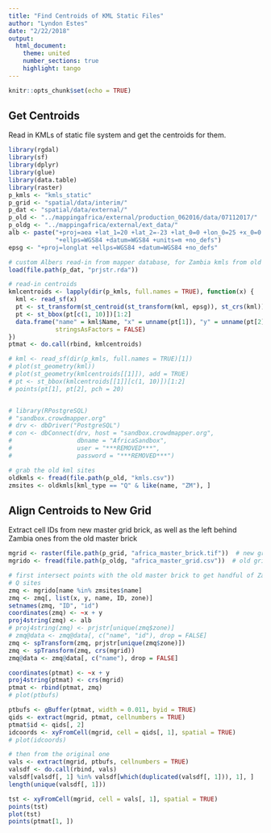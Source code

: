 ```yaml
---
title: "Find Centroids of KML Static Files"
author: "Lyndon Estes"
date: "2/22/2018"
output: 
  html_document:
    theme: united
    number_sections: true 
    highlight: tango
---
```


```r
knitr::opts_chunk$set(echo = TRUE)
```

## Get Centroids

Read in KMLs of static file system and get the centroids for them. 

```r
library(rgdal)
library(sf)
library(dplyr)
library(glue)
library(data.table)
library(raster)
p_kmls <- "kmls_static"
p_grid <- "spatial/data/interim/"
p_dat <- "spatial/data/external/"
p_old <- "../mappingafrica/external/production_062016/data/07112017/"
p_oldg <- "../mappingafrica/external/ext_data/"
alb <- paste("+proj=aea +lat_1=20 +lat_2=-23 +lat_0=0 +lon_0=25 +x_0=0 +y_0=0",
             "+ellps=WGS84 +datum=WGS84 +units=m +no_defs") 
epsg <- "+proj=longlat +ellps=WGS84 +datum=WGS84 +no_defs"

# custom Albers read-in from mapper database, for Zambia kmls from old grid
load(file.path(p_dat, "prjstr.rda"))

# read-in centroids
kmlcentroids <- lapply(dir(p_kmls, full.names = TRUE), function(x) {
  kml <- read_sf(x)
  pt <- st_transform(st_centroid(st_transform(kml, epsg)), st_crs(kml))
  pt <- st_bbox(pt[c(1, 10)])[1:2]
  data.frame("name" = kml$Name, "x" = unname(pt[1]), "y" = unname(pt[2]), 
             stringsAsFactors = FALSE)
})
ptmat <- do.call(rbind, kmlcentroids)

# kml <- read_sf(dir(p_kmls, full.names = TRUE)[1])
# plot(st_geometry(kml))
# plot(st_geometry(kmlcentroids[[1]]), add = TRUE)
# pt <- st_bbox(kmlcentroids[[1]][c(1, 10)])[1:2]
# points(pt[1], pt[2], pch = 20)


# library(RPostgreSQL)
# "sandbox.crowdmapper.org"
# drv <- dbDriver("PostgreSQL")  
# con <- dbConnect(drv, host = "sandbox.crowdmapper.org", 
#                  dbname = "AfricaSandbox",
#                  user = "***REMOVED***", 
#                  password = "***REMOVED***")

# grab the old kml sites
oldkmls <- fread(file.path(p_old, "kmls.csv"))
zmsites <- oldkmls[kml_type == "Q" & like(name, "ZM"), ]

```

## Align Centroids to New Grid

Extract cell IDs from new master grid brick, as well as the left behind Zambia ones from the old master brick
```r
mgrid <- raster(file.path(p_grid, "africa_master_brick.tif"))  # new grid
mgrido <- fread(file.path(p_oldg, "africa_master_grid.csv"))  # old grid

# first intersect points with the old master brick to get handful of Zambia 
# Q sites
zmq <- mgrido[name %in% zmsites$name]
zmq <- zmq[, list(x, y, name, ID, zone)]
setnames(zmq, "ID", "id")
coordinates(zmq) <- ~x + y
proj4string(zmq) <- alb
# proj4string(zmq) <- prjstr[unique(zmq$zone)]
# zmq@data <- zmq@data[, c("name", "id"), drop = FALSE]
zmq <- spTransform(zmq, prjstr[unique(zmq$zone)])
zmq <- spTransform(zmq, crs(mgrid))
zmq@data <- zmq@data[, c("name"), drop = FALSE]

coordinates(ptmat) <- ~x + y
proj4string(ptmat) <- crs(mgrid)
ptmat <- rbind(ptmat, zmq)
# plot(ptbufs)

ptbufs <- gBuffer(ptmat, width = 0.011, byid = TRUE)
qids <- extract(mgrid, ptmat, cellnumbers = TRUE)
ptmat$id <- qids[, 2]
idcoords <- xyFromCell(mgrid, cell = qids[, 1], spatial = TRUE)
# plot(idcoords)

# then from the original one
vals <- extract(mgrid, ptbufs, cellnumbers = TRUE)
valsdf <- do.call(rbind, vals)
valsdf[valsdf[, 1] %in% valsdf[which(duplicated(valsdf[, 1])), 1], ]
length(unique(valsdf[, 1]))

tst <- xyFromCell(mgrid, cell = vals[, 1], spatial = TRUE)
points(tst)
plot(tst)
points(ptmat[1, ])


```



